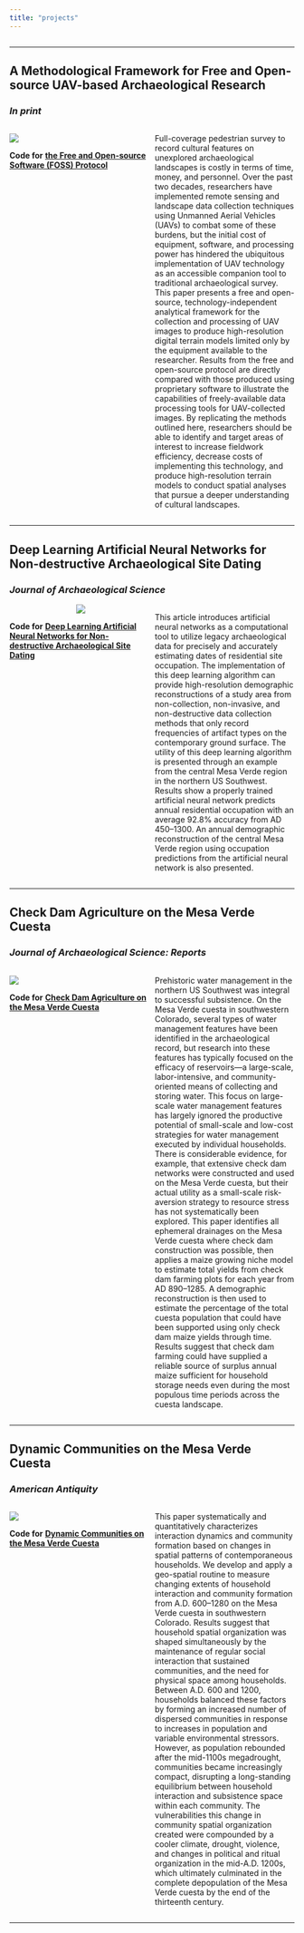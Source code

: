 ```yaml
---
title: "projects"
---
```


<style>
.column-full{
  float: left;
  width: 100%;
  text-align: left;
}
.column-left{
  float: left;
  width: 50%;
  text-align: left;
}
.column-right{
  float: right;
  width: 49%;
  text-align: left;
}
</style>

<!-- <div class="column-full"> -->
<!-- ************************************************************************** -->
<!-- ## **A Theoretical Framework for Free and Open-source UAV-based Archaeological Research** -->
<!-- ### *Submitted for review* -->
<!-- </div> -->

<!-- <div class="column-left"> -->
<!-- ![](/Users/kmreese/Documents/PROFESSIONAL/kmreese-io.github.io/Pictures/Reese_2021-AAP.jpg) -->
<!-- \linebreak -->
<!-- \linebreak -->

<!-- **Code for** [**the Free and Open-source Software (FOSS) Protocol**](https://github.com/kmreese-io/Reese_and_Field_2021-PLOS/blob/master/Reese_and_Field_2021-foss-protocol.txt) -->
<!-- </div> -->

<!-- <div class="column-right"> -->
<!-- Decreasing costs of consumer-level Unmanned Aerial Vehicles (UAVs) have increased accessibility to UAV-collected landscape data in archaeological contexts. Publications discussing the use of UAVs in archaeology, however, have mainly focused on the details of data collection while rarely discussing the potential applications of the collected information once it is processed. This focus on data collection has stunted the development of heuristic or theory-driven approaches to utilizing UAV-collected landscape data in pursuit of anthropologically-based research questions. This paper presents a theoretical framework for understanding how UAVs can inform and change our perspectives of cultural landscapes, and presents a case study applying the free and open-source protocol presented by Reese and Field (this issue) to illustrate one potential way to implement this technology to inform a heuristic model of constructed places in cultural landscapes. -->
<!-- </div> -->

<div class="column-full">
**************************************************************************
## **A Methodological Framework for Free and Open-source UAV-based Archaeological Research**
### *In print*
</div>

<div class="column-left">
![](/Users/kmreese/Documents/PROFESSIONAL/kmreese-io.github.io/Pictures/Reese_and_Field_2021-AAP.jpg)
\linebreak
\linebreak

**Code for** [**the Free and Open-source Software (FOSS) Protocol**](https://github.com/kmreese-io/Reese_and_Field_2021-AAP)
</div>

<div class="column-right">
Full-coverage pedestrian survey to record cultural features on unexplored archaeological landscapes is costly in terms of time, money, and personnel. Over the past two decades, researchers have implemented remote sensing and landscape data collection techniques using Unmanned Aerial Vehicles (UAVs) to combat some of these burdens, but the initial cost of equipment, software, and processing power has hindered the ubiquitous implementation of UAV technology as an accessible companion tool to traditional archaeological survey. This paper presents a free and open-source, technology-independent analytical framework for the collection and processing of UAV images to produce high-resolution digital terrain models limited only by the equipment available to the researcher. Results from the free and open-source protocol are directly compared with those produced using proprietary software to illustrate the capabilities of freely-available data processing tools for UAV-collected images. By replicating the methods outlined here, researchers should be able to identify and target areas of interest to increase fieldwork efficiency, decrease costs of implementing this technology, and produce high-resolution terrain models to conduct spatial analyses that pursue a deeper understanding of cultural landscapes.
</div>

<div class="column-full">
**************************************************************************
## **Deep Learning Artificial Neural Networks for Non-destructive Archaeological Site Dating**
### *Journal of Archaeological Science*  
</div>

<div class="column-left">
<center>
![](/Users/kmreese/Documents/PROFESSIONAL/kmreese-io.github.io/Pictures/Reese_2021-JAS.gif)
</center>
\linebreak
\linebreak
  
**Code for** [**Deep Learning Artificial Neural Networks for Non-destructive Archaeological Site Dating**](https://github.com/kmreese-io/Reese_2021-JAS)
</div>

<div class="column-right">
This article introduces artificial neural networks as a computational tool to utilize legacy archaeological data for precisely and accurately estimating dates of residential site occupation. The implementation of this deep learning algorithm can provide high-resolution demographic reconstructions of a study area from non-collection, non-invasive, and non-destructive data collection methods that only record frequencies of artifact types on the contemporary ground surface. The utility of this deep learning algorithm is presented through an example from the central Mesa Verde region in the northern US Southwest. Results show a properly trained artificial neural network predicts annual residential occupation with an average 92.8% accuracy from AD 450--1300. An annual demographic reconstruction of the central Mesa Verde region using occupation predictions from the artificial neural network is also presented.
</div>

<div class="column-full">
**************************************************************************
## **Check Dam Agriculture on the Mesa Verde Cuesta**  
### *Journal of Archaeological Science: Reports*  
</div>

<div class="column-left">
![](/Users/kmreese/Documents/PROFESSIONAL/kmreese-io.github.io/Pictures/Reese_2020-JASR.jpg)
\linebreak
\linebreak
  
**Code for** [**Check Dam Agriculture on the Mesa Verde Cuesta**](https://github.com/kmreese-io/Reese_2020-JASR)
</div>

<div class="column-right">
Prehistoric water management in the northern US Southwest was integral to successful subsistence. On the Mesa Verde cuesta in southwestern Colorado, several types of water management features have been identified in the archaeological record, but research into these features has typically focused on the efficacy of reservoirs---a large-scale, labor-intensive, and community-oriented means of collecting and storing water. This focus on large-scale water management features has largely ignored the productive potential of small-scale and low-cost strategies for water management executed by individual households. There is considerable evidence, for example, that extensive check dam networks were constructed and used on the Mesa Verde cuesta, but their actual utility as a small-scale risk-aversion strategy to resource stress has not systematically been explored. This paper identifies all ephemeral drainages on the Mesa Verde cuesta where check dam construction was possible, then applies a maize growing niche model to estimate total yields from check dam farming plots for each year from AD 890--1285. A demographic reconstruction is then used to estimate the percentage of the total cuesta population that could have been supported using only check dam maize yields through time. Results suggest that check dam farming could have supplied a reliable source of surplus annual maize sufficient for household storage needs even during the most populous time periods across the cuesta landscape.
</div>

<div class="column-full">
**************************************************************************
## **Dynamic Communities on the Mesa Verde Cuesta**  
### *American Antiquity*  
</div>

<div class="column-left">
![](/Users/kmreese/Documents/PROFESSIONAL/kmreese-io.github.io/Pictures/Reese_et_al_2019-AA.jpg)
\linebreak
\linebreak
  
**Code for** [**Dynamic Communities on the Mesa Verde Cuesta**](https://github.com/kmreese-io/Reese_et_al_2019)
</div>

<div class="column-right">
This paper systematically and quantitatively characterizes interaction dynamics and community formation based on changes in spatial patterns of contemporaneous households. We develop and apply a geo-spatial routine to measure changing extents of household interaction and community formation from A.D. 600--1280 on the Mesa Verde cuesta in southwestern Colorado. Results suggest that household spatial organization was shaped simultaneously by the maintenance of regular social interaction that sustained communities, and the need for physical space among households. Between A.D. 600 and 1200, households balanced these factors by forming an increased number of dispersed communities in response to increases in population and variable environmental stressors. However, as population rebounded after the mid-1100s megadrought, communities became increasingly compact, disrupting a long-standing equilibrium between household interaction and subsistence space within each community. The vulnerabilities this change in community spatial organization created were compounded by a cooler climate, drought, violence, and changes in political and ritual organization in the mid-A.D. 1200s, which ultimately culminated in the complete depopulation of the Mesa Verde cuesta by the end of the thirteenth century.
</div>

<div class="column-full">
**************************************************************************
<!-- ## **Mind the Gap: The Mesa Verde North Escarpment** -->
<!-- </div> -->

<!-- <div class="column-left"> -->
<!-- ![](/Users/kmreese/Documents/PROFESSIONAL/kmreese-io.github.io/Pictures/SAA-REESE_AND_YAQUINTO_2018.jpeg) -->
<!-- \linebreak -->
<!-- \linebreak -->

<!-- **Code for** [**Mind the Gap: The Mesa Verde North Escarpment**](https://github.com/kmreese-io/SAA-Reese_and_Yaquinto_2018) -->
<!-- </div> -->

<!-- <div class="column-right"> -->
<!-- Archaeologists are inherently limited in their understanding of the past by the quality and quantity of data available. In the U.S. Southwest, we are fortunate to work in a region with a high degree of preservation and long history of archaeological inquiry. Because we work in a region with a dense and well-known archaeological record, we sometimes take what we know for granted and do not critically examine our assumptions. In the Mesa Verde region, extensive survey and excavation have revealed high population densities between A.D. 600 and 1300 both on and off the Mesa Verde cuesta. We have a knowledge gap, however, on the Mesa Verde North Escarpment. With limited habitation information, we assume the North Escarpment was less densely occupied than the immediately surrounding regions, but our assumptions are the product of missing data and not necessarily a reflection of settlement patterns and landscape use. This poster synthesizes what we currently know, what we do not, and employs a predictive model using the limited available data to help us better understand how the Mesa Verde North Escarpment may have been utilized from A.D. 600--1300. -->
<!-- </div> -->
